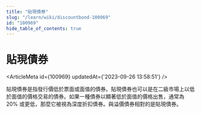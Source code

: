 ```yaml
---
title: "貼現債券"
slug: "/learn/wiki/discountbond-100969"
id: "100969"
hide_table_of_contents: true
---
```



# 貼現債券

<ArticleMeta id={100969} updatedAt={'2023-09-26 13:58:51'} />
<div className='border-solid border-b border-t-0 my-4 border-[var(--ifm-color-gray-300)]' />

貼現債券是指發行價低於票面或面值的債券。貼現債券也可以是在二級市場上以低於面值的價格交易的債券。如果一種債券以顯著低於面值的價格出售，通常為 20% 或更低，那麼它被視為深度折扣債券。與溢價債券相對的是貼現債券。
